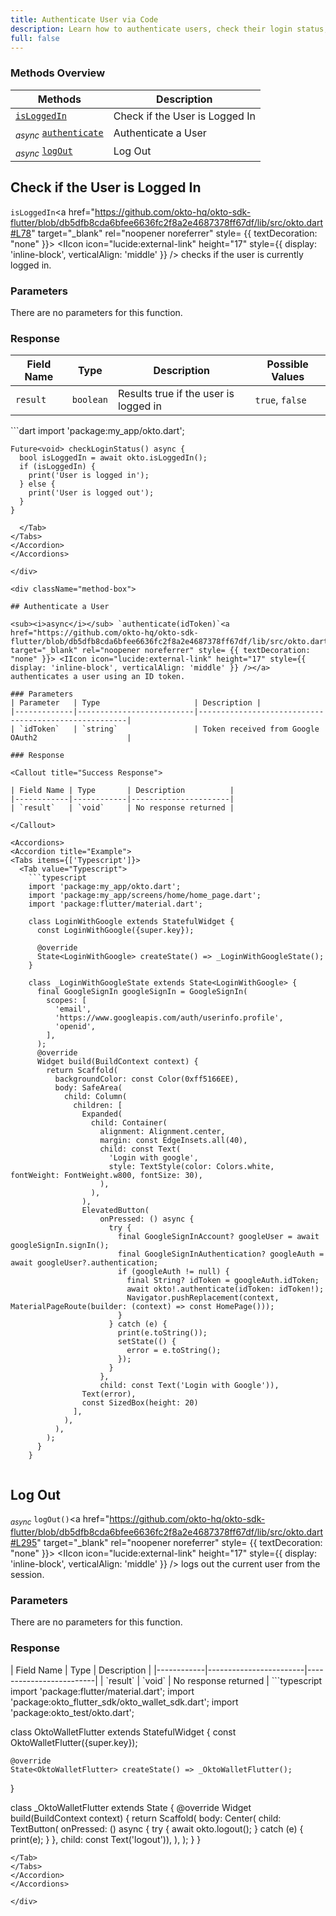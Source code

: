 ```yaml
---
title: Authenticate User via Code
description: Learn how to authenticate users, check their login status, and log them out using the Okto SDK.
full: false
---
```




### Methods Overview

| Methods                                                                | Description                     |                 
|------------------------------------------------------------------------|---------------------------------|
| [`isLoggedIn`](#check-if-the-user-is-logged-in)                        | Check if the User is Logged In  |
| <sub><i>async</i></sub> [`authenticate`](#authenticate-a-user)         | Authenticate a User             |
| <sub><i>async</i></sub> [`logOut`](#log-out)                           | Log Out                         |

<div className="method-box">

## Check if the User is Logged In

`isLoggedIn`<a href="https://github.com/okto-hq/okto-sdk-flutter/blob/db5dfb8cda6bfee6636fc2f8a2e4687378ff67df/lib/src/okto.dart#L78" target="_blank" rel="noopener noreferrer" style= {{ textDecoration: "none" }}> <IIcon icon="lucide:external-link" height="17" style={{ display: 'inline-block', verticalAlign: 'middle' }} /></a> checks if the user is currently logged in.

### Parameters

There are no parameters for this function.

### Response

<Callout title="Success Response">

| Field Name | Type          | Description                            | Possible Values |
|------------|---------------|----------------------------------------|-----------------|
| `result`   | `boolean`     | Results true if the user is logged in  | `true`, `false` |

</Callout>

<Accordions>
<Accordion title="Example">
<Tabs items={['Dart']}>
  <Tab value="Dart">
    ```dart
    import 'package:my_app/okto.dart';

    Future<void> checkLoginStatus() async {
      bool isLoggedIn = await okto.isLoggedIn();
      if (isLoggedIn) {
        print('User is logged in');
      } else {
        print('User is logged out');
      }
    }

```
  </Tab>
</Tabs>
</Accordion>
</Accordions>

</div>

<div className="method-box">

## Authenticate a User

<sub><i>async</i></sub> `authenticate(idToken)`<a href="https://github.com/okto-hq/okto-sdk-flutter/blob/db5dfb8cda6bfee6636fc2f8a2e4687378ff67df/lib/src/okto.dart#L47" target="_blank" rel="noopener noreferrer" style= {{ textDecoration: "none" }}> <IIcon icon="lucide:external-link" height="17" style={{ display: 'inline-block', verticalAlign: 'middle' }} /></a> authenticates a user using an ID token.

### Parameters
| Parameter   | Type                     | Description |
|-------------|--------------------------|------------------------------------------------------|
| `idToken`   | `string`                 | Token received from Google OAuth2                    | 

### Response

<Callout title="Success Response">

| Field Name | Type       | Description          | 
|------------|------------|----------------------|
| `result`   | `void`     | No response returned |

</Callout>

<Accordions>
<Accordion title="Example">
<Tabs items={['Typescript']}>
  <Tab value="Typescript">
    ```typescript
    import 'package:my_app/okto.dart';
    import 'package:my_app/screens/home/home_page.dart';
    import 'package:flutter/material.dart';
    
    class LoginWithGoogle extends StatefulWidget {
      const LoginWithGoogle({super.key});
    
      @override
      State<LoginWithGoogle> createState() => _LoginWithGoogleState();
    }
    
    class _LoginWithGoogleState extends State<LoginWithGoogle> {
      final GoogleSignIn googleSignIn = GoogleSignIn(
        scopes: [
          'email',
          'https://www.googleapis.com/auth/userinfo.profile',
          'openid',
        ],
      );
      @override
      Widget build(BuildContext context) {
        return Scaffold(
          backgroundColor: const Color(0xff5166EE),
          body: SafeArea(
            child: Column(
              children: [
                Expanded(
                  child: Container(
                    alignment: Alignment.center,
                    margin: const EdgeInsets.all(40),
                    child: const Text(
                      'Login with google',
                      style: TextStyle(color: Colors.white, fontWeight: FontWeight.w800, fontSize: 30),
                    ),
                  ),
                ),
                ElevatedButton(
                    onPressed: () async {
                      try {
                        final GoogleSignInAccount? googleUser = await googleSignIn.signIn();
                        final GoogleSignInAuthentication? googleAuth = await googleUser?.authentication;
                        if (googleAuth != null) {
                          final String? idToken = googleAuth.idToken;
                          await okto!.authenticate(idToken: idToken!);
                          Navigator.pushReplacement(context, MaterialPageRoute(builder: (context) => const HomePage()));
                        }
                      } catch (e) {
                        print(e.toString());
                        setState(() {
                          error = e.toString();
                        });
                      }
                    },
                    child: const Text('Login with Google')),
                Text(error),
                const SizedBox(height: 20)
              ],
            ),
          ),
        );
      }
    }
    
```
  </Tab>
</Tabs>
</Accordion>
</Accordions>

</div>

<div className="method-box">

## Log Out

<sub><i>async</i></sub> `logOut()`<a href="https://github.com/okto-hq/okto-sdk-flutter/blob/db5dfb8cda6bfee6636fc2f8a2e4687378ff67df/lib/src/okto.dart#L295" target="_blank" rel="noopener noreferrer" style= {{ textDecoration: "none" }}> <IIcon icon="lucide:external-link" height="17" style={{ display: 'inline-block', verticalAlign: 'middle' }} /></a> logs out the current user from the session.

### Parameters

There are no parameters for this function.

### Response 

<Callout title="Success Response">
| Field Name | Type                   | Description             | 
|------------|------------------------|-------------------------|
| `result`   | `void`                 | No response returned    | 

</Callout>

<Accordions>
<Accordion title="Example">
<Tabs items={['Typescript']}>
  <Tab value="Typescript">
   ```typescript
  import 'package:flutter/material.dart';
  import 'package:okto_flutter_sdk/okto_wallet_sdk.dart';
  import 'package:okto_test/okto.dart';
  
  class OktoWalletFlutter extends StatefulWidget {
    const OktoWalletFlutter({super.key});
  
    @override
    State<OktoWalletFlutter> createState() => _OktoWalletFlutter();
  }
  
  class _OktoWalletFlutter extends State<OktoWalletFlutter> {
    @override
    Widget build(BuildContext context) {
      return Scaffold(
        body: Center(
          child: TextButton(
              onPressed: () async {
                try {
                  await okto.logout();
                } catch (e) {
                  print(e);
                }
              },
              child: const Text('logout')),
        ),
      );
    }
  }
  ```
  </Tab>
</Tabs>
</Accordion>
</Accordions>

</div>